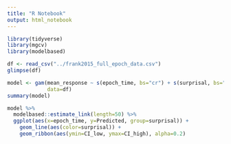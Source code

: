 ```yaml
---
title: "R Notebook"
output: html_notebook
---
```


```r
library(tidyverse)
library(mgcv)
library(modelbased)
```

```r
df <- read_csv("../frank2015_full_epoch_data.csv")
glimpse(df)
```



```r
model <- gam(mean_response ~ s(epoch_time, bs="cr") + s(surprisal, bs="cr"),
             data=df)
summary(model)
```

```r
model %>% 
  modelbased::estimate_link(length=50) %>% 
  ggplot(aes(x=epoch_time, y=Predicted, group=surprisal)) +
    geom_line(aes(color=surprisal)) +
    geom_ribbon(aes(ymin=CI_low, ymax=CI_high), alpha=0.2)
```

